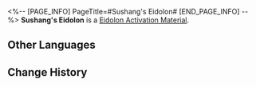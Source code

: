 <%-- [PAGE_INFO]
PageTitle=#Sushang's Eidolon#
[END_PAGE_INFO] --%>
{{Item Infobox
|id          = 11206
|image       = Item Sushang's Eidolon.png
|type        = Eidolon Activation Material
|invCategory = 
|rarity      = 4
|effect      = 
|description = Material for raising Sushang's Eidolon Level.
}}
'''Sushang's Eidolon''' is a [[Eidolon Activation Material]].

==Other Languages==
{{Other Languages
|en   = Sushang's Eidolon
|zhs  = 【素裳】的星魂
|zht  = 【素裳】的星魂
|ja   = 「素裳」の星魂
|ko   = [소상]의 성혼
|es   = Eidolon de Sushang
|fr   = Eidolon de Sushang
|ru   = Эйдолон Сушан
|th   = Eidolon ของ Sushang
|vi   = Tinh Hồn Của Sushang
|de   = Sushangs Eidolon
|id   = Sushang's Eidolon
|pt   = Eidolon de Sushang
}}

==Change History==
{{Change History|1.0}}